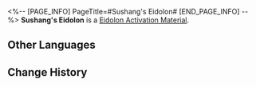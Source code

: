 <%-- [PAGE_INFO]
PageTitle=#Sushang's Eidolon#
[END_PAGE_INFO] --%>
{{Item Infobox
|id          = 11206
|image       = Item Sushang's Eidolon.png
|type        = Eidolon Activation Material
|invCategory = 
|rarity      = 4
|effect      = 
|description = Material for raising Sushang's Eidolon Level.
}}
'''Sushang's Eidolon''' is a [[Eidolon Activation Material]].

==Other Languages==
{{Other Languages
|en   = Sushang's Eidolon
|zhs  = 【素裳】的星魂
|zht  = 【素裳】的星魂
|ja   = 「素裳」の星魂
|ko   = [소상]의 성혼
|es   = Eidolon de Sushang
|fr   = Eidolon de Sushang
|ru   = Эйдолон Сушан
|th   = Eidolon ของ Sushang
|vi   = Tinh Hồn Của Sushang
|de   = Sushangs Eidolon
|id   = Sushang's Eidolon
|pt   = Eidolon de Sushang
}}

==Change History==
{{Change History|1.0}}